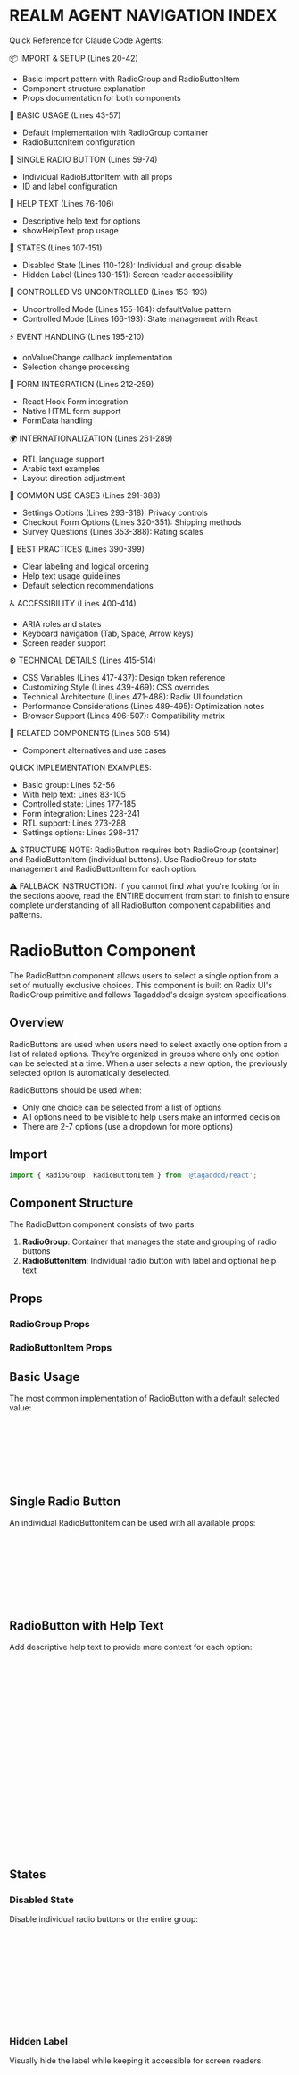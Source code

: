 
<Meta of={RadioButtonStories} />

 
REALM AGENT NAVIGATION INDEX
=============================
Quick Reference for Claude Code Agents:

📦 IMPORT & SETUP (Lines 20-42)
- Basic import pattern with RadioGroup and RadioButtonItem
- Component structure explanation
- Props documentation for both components

🎯 BASIC USAGE (Lines 43-57)
- Default implementation with RadioGroup container
- RadioButtonItem configuration

🎯 SINGLE RADIO BUTTON (Lines 59-74)
- Individual RadioButtonItem with all props
- ID and label configuration

📝 HELP TEXT (Lines 76-106)
- Descriptive help text for options
- showHelpText prop usage

🔄 STATES (Lines 107-151)
- Disabled State (Lines 110-128): Individual and group disable
- Hidden Label (Lines 130-151): Screen reader accessibility

🔄 CONTROLLED VS UNCONTROLLED (Lines 153-193)
- Uncontrolled Mode (Lines 155-164): defaultValue pattern
- Controlled Mode (Lines 166-193): State management with React

⚡ EVENT HANDLING (Lines 195-210)
- onValueChange callback implementation
- Selection change processing

📝 FORM INTEGRATION (Lines 212-259)
- React Hook Form integration
- Native HTML form support
- FormData handling

🌍 INTERNATIONALIZATION (Lines 261-289)
- RTL language support
- Arabic text examples
- Layout direction adjustment

💼 COMMON USE CASES (Lines 291-388)
- Settings Options (Lines 293-318): Privacy controls
- Checkout Form Options (Lines 320-351): Shipping methods
- Survey Questions (Lines 353-388): Rating scales

🎯 BEST PRACTICES (Lines 390-399)
- Clear labeling and logical ordering
- Help text usage guidelines
- Default selection recommendations

♿ ACCESSIBILITY (Lines 400-414)
- ARIA roles and states
- Keyboard navigation (Tab, Space, Arrow keys)
- Screen reader support

⚙️ TECHNICAL DETAILS (Lines 415-514)
- CSS Variables (Lines 417-437): Design token reference
- Customizing Style (Lines 439-469): CSS overrides
- Technical Architecture (Lines 471-488): Radix UI foundation
- Performance Considerations (Lines 489-495): Optimization notes
- Browser Support (Lines 496-507): Compatibility matrix

🔗 RELATED COMPONENTS (Lines 508-514)
- Component alternatives and use cases

QUICK IMPLEMENTATION EXAMPLES:
- Basic group: Lines 52-56
- With help text: Lines 83-105
- Controlled state: Lines 177-185
- Form integration: Lines 228-241
- RTL support: Lines 273-288
- Settings options: Lines 298-317

⚠️ STRUCTURE NOTE:
RadioButton requires both RadioGroup (container) and RadioButtonItem (individual buttons). Use RadioGroup for state management and RadioButtonItem for each option.

⚠️ FALLBACK INSTRUCTION:
If you cannot find what you're looking for in the sections above, 
read the ENTIRE document from start to finish to ensure complete 
understanding of all RadioButton component capabilities and patterns.


# RadioButton Component

The RadioButton component allows users to select a single option from a set of mutually exclusive choices. This component is built on Radix UI's RadioGroup primitive and follows Tagaddod's design system specifications.

## Overview

RadioButtons are used when users need to select exactly one option from a list of related options. They're organized in groups where only one option can be selected at a time. When a user selects a new option, the previously selected option is automatically deselected.

RadioButtons should be used when:
- Only one choice can be selected from a list of options
- All options need to be visible to help users make an informed decision
- There are 2-7 options (use a dropdown for more options)

## Import

```jsx
import { RadioGroup, RadioButtonItem } from '@tagaddod/react';
```

## Component Structure

The RadioButton component consists of two parts:

1. **RadioGroup**: Container that manages the state and grouping of radio buttons
2. **RadioButtonItem**: Individual radio button with label and optional help text

## Props

### RadioGroup Props

<ArgTypes of={RadioGroup} />

### RadioButtonItem Props

<ArgTypes of={RadioButtonItem} />

## Basic Usage

The most common implementation of RadioButton with a default selected value:

<Canvas of={RadioButtonStories.Default} />

```jsx
import { RadioGroup, RadioButtonItem } from '@tagaddod/react';

<RadioGroup defaultValue="option1">
  <RadioButtonItem value="option1" id="option1" label="Option 1" />
  <RadioButtonItem value="option2" id="option2" label="Option 2" />
  <RadioButtonItem value="option3" id="option3" label="Option 3" />
</RadioGroup>
```

## Single Radio Button

An individual RadioButtonItem can be used with all available props:

<Canvas of={RadioButtonStories.SingleRadioButton} />

```jsx
<RadioGroup defaultValue="option1">
  <RadioButtonItem 
    value="option1" 
    id="radio1" 
    label="Radio option" 
    helpText="This is help text for the radio button"
  />
</RadioGroup>
```

## RadioButton with Help Text

Add descriptive help text to provide more context for each option:

<Canvas of={RadioButtonStories.WithHelpText} />

```jsx
<RadioGroup defaultValue="notification1">
  <RadioButtonItem 
    value="notification1" 
    id="notification1" 
    label="All new messages" 
    helpText="Get notified about all messages" 
    showHelpText={true}
  />
  <RadioButtonItem 
    value="notification2" 
    id="notification2" 
    label="Direct messages and mentions" 
    helpText="Only get notified when you're mentioned" 
    showHelpText={true}
  />
  <RadioButtonItem 
    value="notification3" 
    id="notification3" 
    label="Nothing" 
    helpText="Don't receive any notifications" 
    showHelpText={true}
  />
</RadioGroup>
```

## States

### Disabled State

Disable individual radio buttons or the entire group:

<Canvas of={RadioButtonStories.Disabled} />

```jsx
// Disable individual radio button
<RadioGroup defaultValue="option1">
  <RadioButtonItem value="option1" id="disabled1" label="Enabled option" />
  <RadioButtonItem value="option2" id="disabled2" label="Disabled option" disabled />
</RadioGroup>

// Disable entire group
<RadioGroup defaultValue="option1" disabled>
  <RadioButtonItem value="option1" id="groupDisabled1" label="Option 1" />
  <RadioButtonItem value="option2" id="groupDisabled2" label="Option 2" />
</RadioGroup>
```

### Hidden Label

Visually hide the label while keeping it accessible for screen readers:

<Canvas of={RadioButtonStories.HiddenLabel} />

```jsx
<RadioGroup defaultValue="hidden1">
  <RadioButtonItem 
    value="hidden1" 
    id="hidden1" 
    label="Visible label" 
    hideLabel={false}
  />
  <RadioButtonItem 
    value="hidden2" 
    id="hidden2" 
    label="Hidden label (still accessible)" 
    hideLabel={true}
  />
</RadioGroup>
```

## Controlled vs Uncontrolled

### Uncontrolled Mode

Use `defaultValue` to set an initial selection without managing state:

```jsx
<RadioGroup defaultValue="option1">
  <RadioButtonItem value="option1" id="uncontrolled1" label="Option 1" />
  <RadioButtonItem value="option2" id="uncontrolled2" label="Option 2" />
</RadioGroup>
```

### Controlled Mode

Manage the selection with React state:

```jsx
import { useState } from 'react';

function ControlledRadioGroup() {
  const [selectedValue, setSelectedValue] = useState('option1');
  
  return (
    <div>
      <RadioGroup 
        value={selectedValue} 
        onValueChange={setSelectedValue}
      >
        <RadioButtonItem value="option1" id="controlled1" label="Option 1" />
        <RadioButtonItem value="option2" id="controlled2" label="Option 2" />
        <RadioButtonItem value="option3" id="controlled3" label="Option 3" />
      </RadioGroup>
      
      <div style={{ marginTop: '1rem' }}>
        Selected value: {selectedValue}
      </div>
    </div>
  );
}
```

## Event Handling

Handle selection changes using the `onValueChange` callback:

```jsx
<RadioGroup 
  defaultValue="option1"
  onValueChange={(value) => {
    console.log(`Selected value: ${value}`);
    // Perform actions based on selection
  }}
>
  <RadioButtonItem value="option1" id="event1" label="Option 1" />
  <RadioButtonItem value="option2" id="event2" label="Option 2" />
</RadioGroup>
```

## Form Integration

RadioButton components work well with form libraries and the native HTML form API:

```jsx
// With React Hook Form
import { useForm } from 'react-hook-form';

function FormExample() {
  const { register, handleSubmit, watch } = useForm({
    defaultValues: { subscription: 'monthly' }
  });
  
  const subscription = watch('subscription');
  
  return (
    <form onSubmit={handleSubmit(data => console.log(data))}>
      <RadioGroup 
        value={subscription} 
        onValueChange={(value) => {
          // Update the form value
          register('subscription').onChange({ target: { name: 'subscription', value } });
        }}
      >
        <RadioButtonItem value="monthly" id="sub1" label="Monthly" />
        <RadioButtonItem value="yearly" id="sub2" label="Yearly" helpText="Save 16%" />
      </RadioGroup>
      
      <button type="submit">Subscribe</button>
    </form>
  );
}

// With native HTML form
<form onSubmit={(e) => {
  e.preventDefault();
  const formData = new FormData(e.target);
  console.log(formData.get('plan'));
}}>
  <RadioGroup name="plan" defaultValue="basic">
    <RadioButtonItem value="basic" id="plan1" label="Basic Plan" />
    <RadioButtonItem value="pro" id="plan2" label="Pro Plan" />
    <RadioButtonItem value="enterprise" id="plan3" label="Enterprise Plan" />
  </RadioGroup>
  
  <button type="submit">Continue</button>
</form>
```

## Internationalization and RTL Support

The RadioButton component provides comprehensive Right-to-Left (RTL) language support when used with the `ThemeProvider`. This includes automatic font switching, proper layout alignment, and Arabic text rendering.

### Using with ThemeProvider

For full RTL support, wrap your application with `ThemeProvider`:

```jsx
import { ThemeProvider, RadioGroup, RadioButtonItem } from '@tagaddod-design/react';

function App() {
  return (
    <ThemeProvider defaultDirection="rtl" defaultLocale="ar">
      <RadioGroup defaultValue="privacy2">
        <RadioButtonItem 
          value="privacy1" 
          id="privacy1" 
          label="عام" 
          helpText="يمكن لأي شخص مشاهدة هذا المحتوى"
          showHelpText={true}
        />
        <RadioButtonItem 
          value="privacy2" 
          id="privacy2" 
          label="خاص" 
          helpText="يمكنك فقط مشاهدة هذا المحتوى"
          showHelpText={true}
        />
        <RadioButtonItem 
          value="privacy3" 
          id="privacy3" 
          label="مشترك" 
          helpText="يمكنك ومن تختارهم فقط مشاهدة هذا المحتوى"
          showHelpText={true}
        />
      </RadioGroup>
    </ThemeProvider>
  );
}
```

### Automatic RTL Adjustments

When RTL is enabled via ThemeProvider, the RadioButton component automatically:

1. **Font Switching**: Changes from Outfit (English) to Tajawal (Arabic) font
2. **Layout Direction**: Adjusts alignment and spacing for RTL text flow
3. **Radio Button Position**: Places the radio button on the right side in RTL mode
4. **Line Height**: Applies appropriate line height for Arabic text rendering
5. **Help Text Positioning**: Correctly aligns help text in RTL contexts

### Form Controls in RTL

The RadioButton component handles Arabic form controls with proper styling:

<Canvas of={RadioButtonStories.RTL} />

```jsx
import { useTheme } from '@tagaddod-design/react';

function PrivacySettings() {
  const { isRTL } = useTheme();
  
  return (
    <div style={{ direction: isRTL ? 'rtl' : 'ltr' }}>
      <h3>{isRTL ? 'إعدادات الخصوصية' : 'Privacy Settings'}</h3>
      <RadioGroup defaultValue="private">
        <RadioButtonItem 
          value="public" 
          id="privacy1" 
          label={isRTL ? "عام" : "Public"} 
          helpText={isRTL ? "يمكن لأي شخص مشاهدة هذا المحتوى" : "Anyone can see this content"}
          showHelpText={true}
        />
        <RadioButtonItem 
          value="private" 
          id="privacy2" 
          label={isRTL ? "خاص" : "Private"} 
          helpText={isRTL ? "يمكنك فقط مشاهدة هذا المحتوى" : "Only you can see this content"}
          showHelpText={true}
        />
        <RadioButtonItem 
          value="shared" 
          id="privacy3" 
          label={isRTL ? "مشترك" : "Shared"} 
          helpText={isRTL ? "يمكنك ومن تختارهم فقط مشاهدة هذا المحتوى" : "Only you and people you choose can see this content"}
          showHelpText={true}
        />
      </RadioGroup>
    </div>
  );
}
```

### Language Preference in RTL

For language selection interfaces in RTL:

```jsx
import { useTheme } from '@tagaddod-design/react';

function LanguagePreferences() {
  const { isRTL } = useTheme();
  const [selectedLanguage, setSelectedLanguage] = useState('ar');
  
  return (
    <div style={{ direction: isRTL ? 'rtl' : 'ltr' }}>
      <h3>{isRTL ? 'اختر لغة العرض' : 'Choose Display Language'}</h3>
      <RadioGroup 
        value={selectedLanguage} 
        onValueChange={setSelectedLanguage}
        name="language"
      >
        <RadioButtonItem 
          value="ar" 
          id="lang-ar" 
          label={isRTL ? "العربية" : "Arabic"} 
          helpText={isRTL ? "عرض التطبيق باللغة العربية" : "Display the app in Arabic"}
          showHelpText={true}
        />
        <RadioButtonItem 
          value="en" 
          id="lang-en" 
          label={isRTL ? "الإنجليزية" : "English"} 
          helpText={isRTL ? "عرض التطبيق باللغة الإنجليزية" : "Display the app in English"}
          showHelpText={true}
        />
      </RadioGroup>
    </div>
  );
}
```

### Payment Method Selection in RTL

For e-commerce interfaces with RTL support:

```jsx
function PaymentMethods() {
  const { isRTL } = useTheme();
  const [paymentMethod, setPaymentMethod] = useState('card');
  
  return (
    <div style={{ direction: isRTL ? 'rtl' : 'ltr' }}>
      <h3>{isRTL ? 'طريقة الدفع' : 'Payment Method'}</h3>
      <RadioGroup 
        value={paymentMethod} 
        onValueChange={setPaymentMethod}
        name="payment"
      >
        <RadioButtonItem 
          value="card" 
          id="payment-card" 
          label={isRTL ? "بطاقة ائتمان" : "Credit Card"} 
          helpText={isRTL ? "ادفع باستخدام بطاقتك الائتمانية" : "Pay using your credit card"}
          showHelpText={true}
        />
        <RadioButtonItem 
          value="cash" 
          id="payment-cash" 
          label={isRTL ? "الدفع عند الاستلام" : "Cash on Delivery"} 
          helpText={isRTL ? "ادفع عند وصول الطلب" : "Pay when the order arrives"}
          showHelpText={true}
        />
        <RadioButtonItem 
          value="bank" 
          id="payment-bank" 
          label={isRTL ? "تحويل بنكي" : "Bank Transfer"} 
          helpText={isRTL ? "ادفع عن طريق التحويل البنكي" : "Pay via bank transfer"}
          showHelpText={true}
        />
      </RadioGroup>
    </div>
  );
}
```

### Survey Questions in RTL

For feedback forms and surveys in RTL:

```jsx
function SatisfactionSurvey() {
  const { isRTL } = useTheme();
  const [satisfaction, setSatisfaction] = useState('');
  
  return (
    <div style={{ direction: isRTL ? 'rtl' : 'ltr' }}>
      <h3>{isRTL ? 'كيف تقيم تجربتك؟' : 'How would you rate your experience?'}</h3>
      <RadioGroup 
        value={satisfaction} 
        onValueChange={setSatisfaction}
        name="satisfaction"
      >
        <RadioButtonItem 
          value="very-satisfied" 
          id="rating1" 
          label={isRTL ? "راضي جداً" : "Very Satisfied"} 
        />
        <RadioButtonItem 
          value="satisfied" 
          id="rating2" 
          label={isRTL ? "راضي" : "Satisfied"} 
        />
        <RadioButtonItem 
          value="neutral" 
          id="rating3" 
          label={isRTL ? "محايد" : "Neutral"} 
        />
        <RadioButtonItem 
          value="dissatisfied" 
          id="rating4" 
          label={isRTL ? "غير راضي" : "Dissatisfied"} 
        />
        <RadioButtonItem 
          value="very-dissatisfied" 
          id="rating5" 
          label={isRTL ? "غير راضي إطلاقاً" : "Very Dissatisfied"} 
        />
      </RadioGroup>
    </div>
  );
}
```

### RTL Best Practices

1. **Always use ThemeProvider** for proper RTL support and font switching
2. **Test with actual Arabic content** to ensure proper text rendering and alignment
3. **Use `useTheme` hook** to access RTL state and theme information
4. **Consider form layout** - radio buttons appear on the right in RTL
5. **Test help text display** to ensure proper alignment in RTL layouts
6. **Validate fieldset structure** with Arabic legends and labels
7. **Test keyboard navigation** to ensure it works intuitively in RTL mode

## Common Use Cases

### Settings Options

Use RadioButtons for mutually exclusive settings:

```jsx
<RadioGroup defaultValue="privacy2">
  <RadioButtonItem 
    value="privacy1" 
    id="privacy1" 
    label="Public" 
    helpText="Anyone can see this content" 
  />
  <RadioButtonItem 
    value="privacy2" 
    id="privacy2" 
    label="Private" 
    helpText="Only you can see this content" 
  />
  <RadioButtonItem 
    value="privacy3" 
    id="privacy3" 
    label="Shared" 
    helpText="Only you and people you choose can see this content" 
  />
</RadioGroup>
```

### Checkout Form Options

Select shipping or payment methods:

```jsx
<form onSubmit={handleSubmit}>
  <fieldset>
    <legend>Shipping Method</legend>
    <RadioGroup defaultValue="standard" name="shipping">
      <RadioButtonItem 
        value="standard" 
        id="shipping1" 
        label="Standard Shipping" 
        helpText="3-5 business days (Free)" 
      />
      <RadioButtonItem 
        value="expedited" 
        id="shipping2" 
        label="Expedited Shipping" 
        helpText="2 business days ($9.99)" 
      />
      <RadioButtonItem 
        value="overnight" 
        id="shipping3" 
        label="Overnight Shipping" 
        helpText="Next business day ($19.99)" 
      />
    </RadioGroup>
  </fieldset>
  <button type="submit">Continue</button>
</form>
```

### Survey Questions

Gather feedback with a single selection from a range of options:

```jsx
<div>
  <h3>How would you rate your experience?</h3>
  <RadioGroup defaultValue="satisfied" name="satisfaction">
    <RadioButtonItem 
      value="very-satisfied" 
      id="rating1" 
      label="Very Satisfied" 
    />
    <RadioButtonItem 
      value="satisfied" 
      id="rating2" 
      label="Satisfied" 
    />
    <RadioButtonItem 
      value="neutral" 
      id="rating3" 
      label="Neutral" 
    />
    <RadioButtonItem 
      value="dissatisfied" 
      id="rating4" 
      label="Dissatisfied" 
    />
    <RadioButtonItem 
      value="very-dissatisfied" 
      id="rating5" 
      label="Very Dissatisfied" 
    />
  </RadioGroup>
</div>
```

## Best Practices

1. **Provide clear labels**: Each radio button should have a concise, descriptive label
2. **Use help text for clarification**: Add help text when options need more explanation
3. **Default selection**: When appropriate, set a default value to help users make decisions
4. **Logical ordering**: Arrange options in a meaningful order (alphabetical, numerical, etc.)
5. **Visual consistency**: Maintain consistent spacing between radio button items
6. **Limit options**: If you have more than 7 options, consider using a dropdown instead
7. **Group related options**: Use fieldset and legend for semantic grouping in forms

## Accessibility

The RadioButton component follows accessibility best practices:

- Uses proper ARIA roles and states (`role="radiogroup"`, `aria-checked`)
- Each radio button has a unique ID that connects it to its label
- Visual states have sufficient color contrast (WCAG AA compliance)
- Supports keyboard navigation:
  - `Tab`: Move focus to the radio group
  - `Space`: Select the focused radio button
  - `Arrow keys`: Navigate between radio buttons in a group
- Help text is properly associated with radio buttons
- Hidden labels are visually hidden but still accessible to screen readers
- Focus states are clearly visible for keyboard navigation

## Implementation Details

### CSS Variables

The RadioButton component uses the following token CSS variables:

| Variable | Purpose |
|----------|---------|
| `--t-space-*` | Padding and spacing |
| `--t-size-*` | Radio button dimensions |
| `--t-border-width-25` | Border width |
| `--t-color-border-*` | Border colors |
| `--t-color-fill-*` | Background colors |
| `--t-color-surface-*` | Background colors |
| `--t-color-text-*` | Text colors |
| `--t-font-family-primary` | Font family |
| `--t-font-size-*` | Font sizes |
| `--t-font-weight-*` | Font weights |
| `--t-duration-fast` | Animation duration |
| `--t-easing-in-out` | Animation timing function |
| `--t-line-height-arabic` | Line height for Arabic text |
| `--t-line-height-english` | Line height for English text |

### Customizing Style

You can customize the appearance of RadioButtons using CSS:

```css
/* Target the radio button */
.your-class .RadioButtonItem {
  /* Custom styles */
}

/* Target the label */
.your-class .Label {
  /* Custom styles */
}

/* Target the help text */
.your-class .HelpText {
  /* Custom styles */
}
```

Or use the className prop for specific component instances:

```jsx
<RadioGroup className="custom-radio-group">
  <RadioButtonItem 
    value="option1" 
    className="custom-radio-item"
    label="Customized Radio" 
  />
</RadioGroup>
```

### Technical Architecture

The RadioButton component is built on Radix UI's RadioGroup primitive, providing:

- Proper keyboard navigation
- ARIA attribute management
- Focus handling
- Selection state management

The Tagaddod implementation extends this with:

- Design system token integration
- Help text support
- RTL language support
- Hidden label support
- Disabled state styling
- Dynamic line-height adjustment for different languages

### Performance Considerations

- The component uses CSS transitions for smooth state changes
- DOM structure is minimal to ensure good performance
- State changes are efficiently handled by React's state management
- RTL detection happens once per render

### Browser Support

The RadioButton component is compatible with all modern browsers:

- Chrome (latest)
- Firefox (latest)
- Safari (latest)
- Edge (latest)
- Mobile browsers (iOS Safari, Android Chrome)

RTL language support works across all supported browsers.

## Related Components

- **Checkbox**: Use when multiple selections are allowed
- **Switch**: Use for single toggle options (on/off)
- **Select/Dropdown**: Use when there are many options or limited space
- **SegmentedControl**: Use for immediate visual selection between a few options
